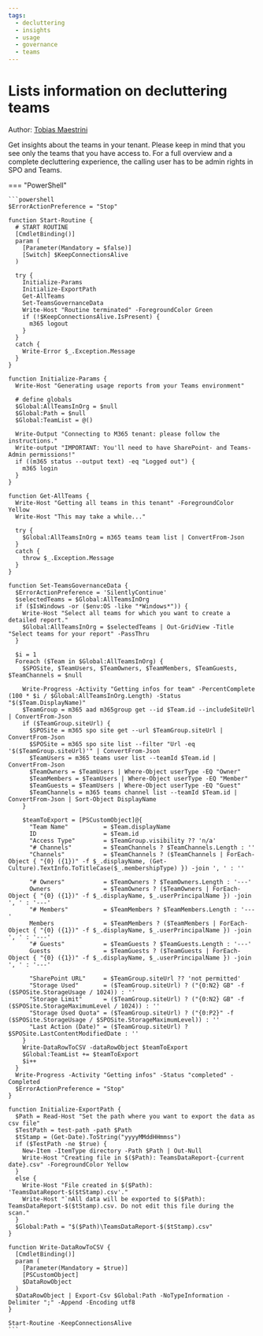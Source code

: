 ```yaml
---
tags:
  - decluttering
  - insights
  - usage
  - governance
  - teams
---
```


# Lists information on decluttering teams

Author: [Tobias Maestrini](https://github.com/tmaestrini)

Get insights about the teams in your tenant. Please keep in mind that you see only the teams that you have access to. 
For a full overview and a complete decluttering experience, the calling user has to be admin rights in SPO and Teams.

=== "PowerShell"

    ```powershell
    $ErrorActionPreference = "Stop"

    function Start-Routine {
      # START ROUTINE
      [CmdletBinding()]
      param (
        [Parameter(Mandatory = $false)]
        [Switch] $KeepConnectionsAlive
      )

      try {
        Initialize-Params
        Initialize-ExportPath
        Get-AllTeams
        Set-TeamsGovernanceData
        Write-Host "Routine terminated" -ForegroundColor Green
        if (!$KeepConnectionsAlive.IsPresent) {
          m365 logout
        }
      }
      catch {
        Write-Error $_.Exception.Message
      }
    }

    function Initialize-Params {
      Write-Host "Generating usage reports from your Teams environment"
      
      # define globals
      $Global:AllTeamsInOrg = $null
      $Global:Path = $null
      $Global:TeamList = @()

      Write-Output "Connecting to M365 tenant: please follow the instructions."
      Write-output "IMPORTANT: You'll need to have SharePoint- and Teams-Admin permissions!"
      if ((m365 status --output text) -eq "Logged out") {
        m365 login
      }
    }

    function Get-AllTeams {   
      Write-Host "Getting all teams in this tenant" -ForegroundColor Yellow
      Write-Host "This may take a while..."
        
      try {
        $Global:AllTeamsInOrg = m365 teams team list | ConvertFrom-Json
      }
      catch {
        throw $_.Exception.Message
      }
    }

    function Set-TeamsGovernanceData {
      $ErrorActionPreference = 'SilentlyContinue'
      $selectedTeams = $Global:AllTeamsInOrg
      if ($IsWindows -or ($env:OS -like "*Windows*")) {
        Write-Host "Select all teams for which you want to create a detailed report."
        $Global:AllTeamsInOrg = $selectedTeams | Out-GridView -Title "Select teams for your report" -PassThru
      }

      $i = 1
      Foreach ($Team in $Global:AllTeamsInOrg) {     
        $SPOSite, $TeamUsers, $TeamOwners, $TeamMembers, $TeamGuests, $TeamChannels = $null
        
        Write-Progress -Activity "Getting infos for team" -PercentComplete (100 * $i / $Global:AllTeamsInOrg.Length) -Status "$($Team.DisplayName)"
        $TeamGroup = m365 aad m365group get --id $Team.id --includeSiteUrl | ConvertFrom-Json
        if ($TeamGroup.siteUrl) {
          $SPOSite = m365 spo site get --url $TeamGroup.siteUrl | ConvertFrom-Json
          $SPOSite = m365 spo site list --filter "Url -eq '$($TeamGroup.siteUrl)'" | ConvertFrom-Json
          $TeamUsers = m365 teams user list --teamId $Team.id | ConvertFrom-Json
          $TeamOwners = $TeamUsers | Where-Object userType -EQ "Owner"
          $TeamMembers = $TeamUsers | Where-Object userType -EQ "Member"
          $TeamGuests = $TeamUsers | Where-Object userType -EQ "Guest"
          $TeamChannels = m365 teams channel list --teamId $Team.id | ConvertFrom-Json | Sort-Object DisplayName
        }

        $teamToExport = [PSCustomObject]@{
          "Team Name"          = $Team.displayName
          ID                   = $Team.id
          "Access Type"        = $TeamGroup.visibility ?? 'n/a'
          "# Channels"         = $TeamChannels ? $TeamChannels.Length : ''
          "Channels"           = $TeamChannels ? ($TeamChannels | ForEach-Object { "{0} ({1})" -f $_.displayName, (Get-Culture).TextInfo.ToTitleCase($_.membershipType) }) -join ', ' : ''
                
          "# Owners"           = $TeamOwners ? $TeamOwners.Length : '---'
          Owners               = $TeamOwners ? ($TeamOwners | ForEach-Object { "{0} ({1})" -f $_.displayName, $_.userPrincipalName }) -join ', ' : '---'
          "# Members"          = $TeamMembers ? $TeamMembers.Length : '---'
          Members              = $TeamMembers ? ($TeamMembers | ForEach-Object { "{0} ({1})" -f $_.displayName, $_.userPrincipalName }) -join ', ' : '---'
          "# Guests"           = $TeamGuests ? $TeamGuests.Length : '---'
          Guests               = $TeamGuests ? ($TeamGuests | ForEach-Object { "{0} ({1})" -f $_.displayName, $_.userPrincipalName }) -join ', ' : '---'
                
          "SharePoint URL"     = $TeamGroup.siteUrl ?? 'not permitted'
          "Storage Used"       = ($TeamGroup.siteUrl) ? ("{0:N2} GB" -f ($SPOSite.StorageUsage / 1024)) : ''
          "Storage Limit"      = ($TeamGroup.siteUrl) ? ("{0:N2} GB" -f ($SPOSite.StorageMaximumLevel / 1024)) : ''
          "Storage Used Quota" = ($TeamGroup.siteUrl) ? ("{0:P2}" -f ($SPOSite.StorageUsage / $SPOSite.StorageMaximumLevel)) : ''
          "Last Action (Date)" = ($TeamGroup.siteUrl) ? $SPOSite.LastContentModifiedDate : ''
        }
        Write-DataRowToCSV -dataRowObject $teamToExport
        $Global:TeamList += $teamToExport
        $i++
      }   
      Write-Progress -Activity "Getting infos" -Status "completed" -Completed
      $ErrorActionPreference = "Stop"
    }

    function Initialize-ExportPath {
      $Path = Read-Host "Set the path where you want to export the data as csv file"
      $TestPath = test-path -path $Path
      $tStamp = (Get-Date).ToString("yyyyMMddHHmmss")
      if ($TestPath -ne $true) {
        New-Item -ItemType directory -Path $Path | Out-Null
        Write-Host "Creating file in $($Path): TeamsDataReport-{current date}.csv" -ForegroundColor Yellow
      }
      else { 
        Write-Host "File created in $($Path): 'TeamsDataReport-$($tStamp).csv'." 
        Write-Host "`nAll data will be exported to $($Path): TeamsDataReport-$($tStamp).csv. Do not edit this file during the scan."
      }
      $Global:Path = "$($Path)\TeamsDataReport-$($tStamp).csv"
    }

    function Write-DataRowToCSV {
      [CmdletBinding()]
      param (
        [Parameter(Mandatory = $true)]
        [PSCustomObject]
        $DataRowObject
      )
      $DataRowObject | Export-Csv $Global:Path -NoTypeInformation -Delimiter ";" -Append -Encoding utf8
    }

    Start-Routine -KeepConnectionsAlive
    ```